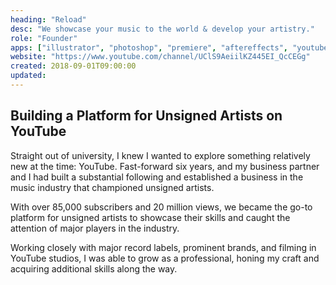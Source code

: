 ```yaml
---
heading: "Reload"
desc: "We showcase your music to the world & develop your artistry."
role: "Founder"
apps: ["illustrator", "photoshop", "premiere", "aftereffects", "youtube"]
website: "https://www.youtube.com/channel/UClS9AeiilKZ445EI_QcCEGg"
created: 2018-09-01T09:00:00
updated:
---
```


## Building a Platform for Unsigned Artists on YouTube

Straight out of university, I knew I wanted to explore something relatively new at the time: YouTube. Fast-forward six years, and my business partner and I had built a substantial following and established a business in the music industry that championed unsigned artists.

With over 85,000 subscribers and 20 million views, we became the go-to platform for unsigned artists to showcase their skills and caught the attention of major players in the industry.

Working closely with major record labels, prominent brands, and filming in YouTube studios, I was able to grow as a professional, honing my craft and acquiring additional skills along the way.
